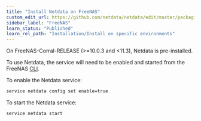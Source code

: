 ```yaml
---
title: "Install Netdata on FreeNAS"
custom_edit_url: https://github.com/netdata/netdata/edit/master/packaging/installer/methods/freenas.md
sidebar_label: "FreeNAS"
learn_status: "Published"
learn_rel_path: "Installation/Install on specific environments"
---
```



On FreeNAS-Corral-RELEASE (>=10.0.3 and <11.3), Netdata is pre-installed.

To use Netdata, the service will need to be enabled and started from the FreeNAS [CLI](https://github.com/freenas/cli).

To enable the Netdata service:

```sh
service netdata config set enable=true
```

To start the Netdata service:

```sh
service netdata start
```


